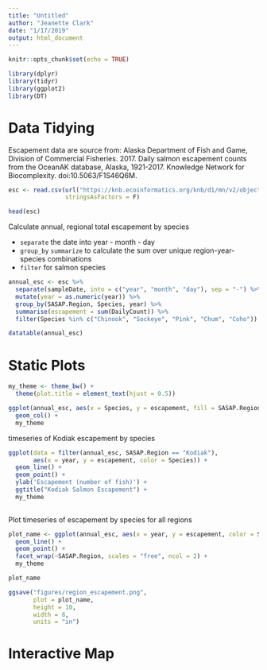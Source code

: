 ```yaml
---
title: "Untitled"
author: "Jeanette Clark"
date: "1/17/2019"
output: html_document
---
```


```r
knitr::opts_chunk$set(echo = TRUE)
```


```r
library(dplyr)
library(tidyr)
library(ggplot2)
library(DT)
```

# Data Tidying

Escapement data are source from: Alaska Department of Fish and Game, Division of Commercial Fisheries. 2017. Daily salmon escapement counts from the OceanAK database, Alaska, 1921-2017. Knowledge Network for Biocomplexity. doi:10.5063/F1S46Q6M.

```r
esc <- read.csv(url("https://knb.ecoinformatics.org/knb/d1/mn/v2/object/urn%3Auuid%3Af119a05b-bbe7-4aea-93c6-85434dcb1c5e", method = "libcurl"), 
                stringsAsFactors = F)

head(esc)
```

Calculate annual, regional total escapement by species

* `separate` the date into year - month - day
* `group_by` `summarize` to calculate the sum over unique region-year-species combinations
* `filter` for salmon species

```r
annual_esc <- esc %>% 
  separate(sampleDate, into = c("year", "month", "day"), sep = "-") %>% 
  mutate(year = as.numeric(year)) %>% 
  group_by(SASAP.Region, Species, year) %>% 
  summarise(escapement = sum(DailyCount)) %>% 
  filter(Species %in% c("Chinook", "Sockeye", "Pink", "Chum", "Coho"))

```

```r
datatable(annual_esc)
```


# Static Plots
```r
my_theme <- theme_bw() +
  theme(plot.title = element_text(hjust = 0.5))
```

```r
ggplot(annual_esc, aes(x = Species, y = escapement, fill = SASAP.Region)) +
  geom_col() +
  my_theme
```

timeseries of Kodiak escapement by species

```r
ggplot(data = filter(annual_esc, SASAP.Region == "Kodiak"), 
       aes(x = year, y = escapement, color = Species)) +
  geom_line() +
  geom_point() +
  ylab('Escapement (number of fish)') +
  ggtitle("Kodiak Salmon Escapement") +
  my_theme
  
```

Plot timeseries of escapement by species for all regions

```r
plot_name <- ggplot(annual_esc, aes(x = year, y = escapement, color = Species)) +
  geom_line() +
  geom_point() +
  facet_wrap(~SASAP.Region, scales = "free", ncol = 2) +
  my_theme

plot_name

ggsave("figures/region_escapement.png", 
       plot = plot_name, 
       height = 10,
       width = 8,
       units = "in")
```


# Interactive Map

